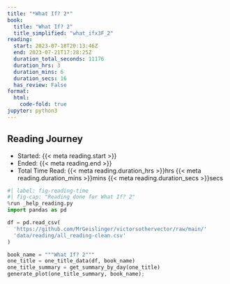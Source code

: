 ```yaml
---
title: "*What If? 2*"
book:
  title: "What If? 2"
  title_simplified: "what_ifx3F_2"
reading:
  start: 2023-07-18T20:13:46Z
  end: 2023-07-21T17:28:25Z
  duration_total_seconds: 11176
  duration_hrs: 3
  duration_mins: 6
  duration_secs: 16
  has_review: False
format:
  html:
    code-fold: true
jupyter: python3
---
```


## Reading Journey

* Started: {{< meta reading.start >}}
* Ended: {{< meta reading.end >}}
* Total Time Read: {{< meta reading.duration_hrs >}}hrs {{< meta reading.duration_mins >}}mins {{< meta reading.duration_secs >}}secs

```python
#| label: fig-reading-time
#| fig-cap: "Reading done for What If? 2"
%run _help_reading.py
import pandas as pd

df = pd.read_csv(
  'https://github.com/MrGeislinger/victorsothervector/raw/main/'
  'data/reading/all_reading-clean.csv'
)

book_name = """What If? 2"""
one_title = one_title_data(df, book_name)
one_title_summary = get_summary_by_day(one_title)
generate_plot(one_title_summary, book_name);
```
